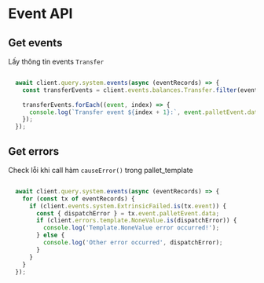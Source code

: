 # Event API


## Get events

Lấy thông tin events `Transfer` 

```javascript

  await client.query.system.events(async (eventRecords) => {
    const transferEvents = client.events.balances.Transfer.filter(eventRecords);
  
    transferEvents.forEach((event, index) => {
      console.log(`Transfer event ${index + 1}:`, event.palletEvent.data);
    });
  });

```


## Get errors

Check lỗi khi call hàm `causeError()` trong pallet_template 

```javascript

  await client.query.system.events(async (eventRecords) => {
    for (const tx of eventRecords) {
      if (client.events.system.ExtrinsicFailed.is(tx.event)) {
        const { dispatchError } = tx.event.palletEvent.data;
        if (client.errors.template.NoneValue.is(dispatchError)) {
          console.log('Template.NoneValue error occurred!');
        } else {
          console.log('Other error occurred', dispatchError);
        }
      }
    }
  });
```



